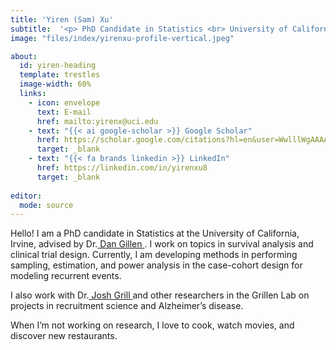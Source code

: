 ```yaml
---
title: 'Yiren (Sam) Xu'
subtitle:  '<p> PhD Candidate in Statistics <br> University of California, Irvine </p>'
image: "files/index/yirenxu-profile-vertical.jpeg"

about:
  id: yiren-heading
  template: trestles
  image-width: 60%
  links:
    - icon: envelope
      text: E-mail
      href: mailto:yirenx@uci.edu  
    - text: "{{< ai google-scholar >}} Google Scholar"
      href: https://scholar.google.com/citations?hl=en&user=WwlllWgAAAAJ
      target: _blank 
    - text: "{{< fa brands linkedin >}} LinkedIn"
      href: https://linkedin.com/in/yirenxu8
      target: _blank 
      
editor: 
  mode: source
---
```


::: {#yiren-heading}

Hello! I am a PhD candidate in Statistics at the University of California, Irvine, advised by Dr.<a href="https://dgillen.ics.uci.edu" target="_blank"> Dan Gillen </a>. I work on topics in survival analysis and clinical trial design. Currently, I am developing methods in performing sampling, estimation, and power analysis in the case-cohort design for modeling recurrent events. 

I also work with Dr.<a href="https://sites.mind.uci.edu/grill/" target="_blank"> Josh Grill </a> and other researchers in the Grillen Lab on projects in recruitment science and Alzheimer's disease.

When I'm not working on research, I love to cook, watch movies, and discover new restaurants.

:::
